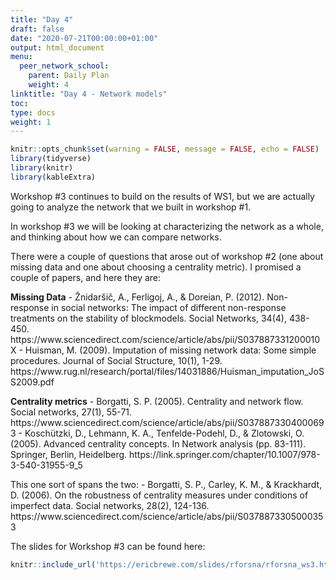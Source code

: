 ```yaml
---
title: "Day 4"
draft: false
date: "2020-07-21T00:00:00+01:00"
output: html_document
menu:
  peer_network_school:
    parent: Daily Plan
    weight: 4
linktitle: "Day 4 - Network models"
toc: 
type: docs
weight: 1
---
```

```r
knitr::opts_chunk$set(warning = FALSE, message = FALSE, echo = FALSE)
library(tidyverse)
library(knitr)
library(kableExtra)
```

Workshop #3 continues to build on the results of WS1, but we are actually going to analyze the network that we built in workshop #1. 

In workshop #3 we will be looking at characterizing the network as a whole, and thinking about how we can compare networks. 

There were a couple of questions that arose out of workshop #2 (one about missing data and one about choosing a centrality metric). I promised a couple of papers, and here they are:

**Missing Data**
    - Žnidaršič, A., Ferligoj, A., & Doreian, P. (2012). Non-response in social networks: The impact of different non-response treatments on the stability of blockmodels. Social Networks, 34(4), 438-450. https://www.sciencedirect.com/science/article/abs/pii/S037887331200010X
    - Huisman, M. (2009). Imputation of missing network data: Some simple procedures. Journal of Social Structure, 10(1), 1-29. https://www.rug.nl/research/portal/files/14031886/Huisman_imputation_JoSS2009.pdf
    
**Centrality metrics**
    - Borgatti, S. P. (2005). Centrality and network flow. Social networks, 27(1), 55-71. https://www.sciencedirect.com/science/article/abs/pii/S0378873304000693
    - Koschützki, D., Lehmann, K. A., Tenfelde-Podehl, D., & Zlotowski, O. (2005). Advanced centrality concepts. In Network analysis (pp. 83-111). Springer, Berlin, Heidelberg. https://link.springer.com/chapter/10.1007/978-3-540-31955-9_5
    
This one sort of spans the two:
- Borgatti, S. P., Carley, K. M., & Krackhardt, D. (2006). On the robustness of centrality measures under conditions of imperfect data. Social networks, 28(2), 124-136. https://www.sciencedirect.com/science/article/abs/pii/S0378873305000353



The slides for Workshop #3 can be found here:
```r
knitr::include_url('https://ericbrewe.com/slides/rforsna/rforsna_ws3.html#1')
```

